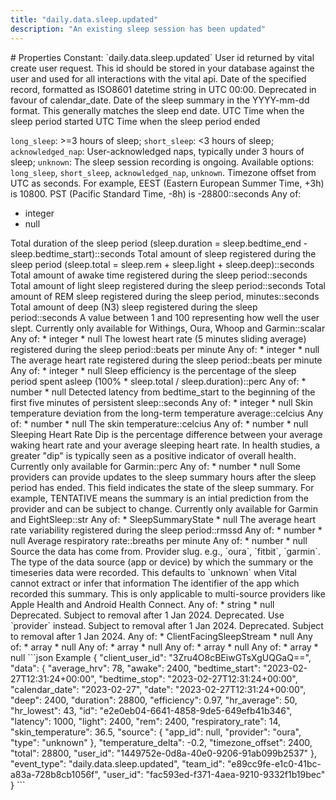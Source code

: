 ```yaml
---
title: "daily.data.sleep.updated"
description: "An existing sleep session has been updated"
---
```


<Info>
<SummaryID />
</Info>
# Properties
<ResponseField name="event_type" type="const string" required="true">
Constant: `daily.data.sleep.updated`
</ResponseField>
<ResponseField name="team_id" type="string" required="true">
</ResponseField>
<ResponseField name="user_id" type="string" required="true">
</ResponseField>
<ResponseField name="client_user_id" type="string" required="true">
</ResponseField>
<ResponseField name="data" type="ClientFacingSleep" required="true">
<Expandable title="ClientFacingSleep" defaultOpen="true">
<ResponseField name="user_id" type="string" required="true">
User id returned by vital create user request. This id should be stored in your database against the user and used for all interactions with the vital api.
</ResponseField>
<ResponseField name="id" type="string" required="true">
</ResponseField>
<ResponseField name="date" type="string" required="true" deprecated>
Date of the specified record, formatted as ISO8601 datetime string in UTC 00:00. Deprecated in favour of calendar_date.
</ResponseField>
<ResponseField name="calendar_date" type="string" required="true">
Date of the sleep summary in the YYYY-mm-dd format. This generally matches the sleep end date.
</ResponseField>
<ResponseField name="bedtime_start" type="string" required="true">
UTC Time when the sleep period started
</ResponseField>
<ResponseField name="bedtime_stop" type="string" required="true">
UTC Time when the sleep period ended
</ResponseField>
<ResponseField name="type" type="enum<string>" required="true">

`long_sleep`: &gt;=3 hours of sleep;
`short_sleep`: &lt;3 hours of sleep;
`acknowledged_nap`: User-acknowledged naps, typically under 3 hours of sleep;
`unknown`: The sleep session recording is ongoing.
Available options: `long_sleep`, `short_sleep`, `acknowledged_nap`, `unknown`.
</ResponseField>
<ResponseField name="timezone_offset" type="anyOf | null">
Timezone offset from UTC as seconds. For example, EEST (Eastern European Summer Time, +3h) is 10800. PST (Pacific Standard Time, -8h) is -28800::seconds
Any of:
* integer
* null
</ResponseField>
<ResponseField name="duration" type="integer" required="true">
Total duration of the sleep period (sleep.duration = sleep.bedtime_end - sleep.bedtime_start)::seconds
</ResponseField>
<ResponseField name="total" type="integer" required="true">
Total amount of sleep registered during the sleep period (sleep.total = sleep.rem + sleep.light + sleep.deep)::seconds
</ResponseField>
<ResponseField name="awake" type="integer" required="true">
Total amount of awake time registered during the sleep period::seconds
</ResponseField>
<ResponseField name="light" type="integer" required="true">
Total amount of light sleep registered during the sleep period::seconds
</ResponseField>
<ResponseField name="rem" type="integer" required="true">
Total amount of REM sleep registered during the sleep period, minutes::seconds
</ResponseField>
<ResponseField name="deep" type="integer" required="true">
Total amount of deep (N3) sleep registered during the sleep period::seconds
</ResponseField>
<ResponseField name="score" type="anyOf | null">
A value between 1 and 100 representing how well the user slept. Currently only available for Withings, Oura, Whoop and Garmin::scalar
Any of:
* integer
* null
</ResponseField>
<ResponseField name="hr_lowest" type="anyOf | null">
The lowest heart rate (5 minutes sliding average) registered during the sleep period::beats per minute
Any of:
* integer
* null
</ResponseField>
<ResponseField name="hr_average" type="anyOf | null">
The average heart rate registered during the sleep period::beats per minute
Any of:
* integer
* null
</ResponseField>
<ResponseField name="efficiency" type="anyOf | null">
Sleep efficiency is the percentage of the sleep period spent asleep (100% * sleep.total / sleep.duration)::perc
Any of:
* number
* null
</ResponseField>
<ResponseField name="latency" type="anyOf | null">
Detected latency from bedtime_start to the beginning of the first five minutes of persistent sleep::seconds
Any of:
* integer
* null
</ResponseField>
<ResponseField name="temperature_delta" type="anyOf | null">
Skin temperature deviation from the long-term temperature average::celcius
Any of:
* number
* null
</ResponseField>
<ResponseField name="skin_temperature" type="anyOf | null">
The skin temperature::celcius
Any of:
* number
* null
</ResponseField>
<ResponseField name="hr_dip" type="anyOf | null">
Sleeping Heart Rate Dip is the percentage difference between your average waking heart rate and your average sleeping heart rate. In health studies, a greater &quot;dip&quot; is typically seen as a positive indicator of overall health. Currently only available for Garmin::perc
Any of:
* number
* null
</ResponseField>
<ResponseField name="state" type="anyOf | null">
Some providers can provide updates to the sleep summary hours after the sleep period has ended. This field indicates the state of the sleep summary. For example, TENTATIVE means the summary is an intial prediction from the provider and can be subject to change. Currently only available for Garmin and EightSleep::str
Any of:
* SleepSummaryState
* null
<Expandable title="SleepSummaryState">
</Expandable>
</ResponseField>
<ResponseField name="average_hrv" type="anyOf | null">
The average heart rate variability registered during the sleep period::rmssd
Any of:
* number
* null
</ResponseField>
<ResponseField name="respiratory_rate" type="anyOf | null">
Average respiratory rate::breaths per minute
Any of:
* number
* null
</ResponseField>
<ResponseField name="source" type="ClientFacingSource" required="true">
Source the data has come from.
<Expandable title="ClientFacingSource" defaultOpen="true">
<ResponseField name="provider" type="string" required="true">
Provider slug. e.g., `oura`, `fitbit`, `garmin`.
</ResponseField>
<ResponseField name="type" type="string | null">
The type of the data source (app or device) by which the summary or the timeseries data were recorded. This defaults to `unknown` when Vital cannot extract or infer that information
</ResponseField>
<ResponseField name="app_id" type="anyOf | null">
The identifier of the app which recorded this summary. This is only applicable to multi-source providers like Apple Health and Android Health Connect.
Any of:
* string
* null
</ResponseField>
<ResponseField name="name" type="string | null" deprecated>
Deprecated. Subject to removal after 1 Jan 2024.
</ResponseField>
<ResponseField name="slug" type="string | null" deprecated>
Deprecated. Use `provider` instead. Subject to removal after 1 Jan 2024.
</ResponseField>
<ResponseField name="logo" type="string | null" deprecated>
Deprecated. Subject to removal after 1 Jan 2024.
</ResponseField>
</Expandable>
</ResponseField>
<ResponseField name="sleep_stream" type="anyOf | null">
Any of:
* ClientFacingSleepStream
* null
<Expandable title="ClientFacingSleepStream">
<ResponseField name="hrv" type="anyOf | null">
Any of:
* array
* null
</ResponseField>
<ResponseField name="heartrate" type="anyOf | null">
Any of:
* array
* null
</ResponseField>
<ResponseField name="hypnogram" type="anyOf | null">
Any of:
* array
* null
</ResponseField>
<ResponseField name="respiratory_rate" type="anyOf | null">
Any of:
* array
* null
</ResponseField>
</Expandable>
</ResponseField>
</Expandable>
</ResponseField>
<ResponseExample>
```json Example
{
  "client_user_id": "3Zru4O8cBEiwGTsXgUQGaQ==",
  "data": {
    "average_hrv": 78,
    "awake": 2400,
    "bedtime_start": "2023-02-27T12:31:24+00:00",
    "bedtime_stop": "2023-02-27T12:31:24+00:00",
    "calendar_date": "2023-02-27",
    "date": "2023-02-27T12:31:24+00:00",
    "deep": 2400,
    "duration": 28800,
    "efficiency": 0.97,
    "hr_average": 50,
    "hr_lowest": 43,
    "id": "e2e0eb04-6641-4858-9de5-649efb41b346",
    "latency": 1000,
    "light": 2400,
    "rem": 2400,
    "respiratory_rate": 14,
    "skin_temperature": 36.5,
    "source": {
      "app_id": null,
      "provider": "oura",
      "type": "unknown"
    },
    "temperature_delta": -0.2,
    "timezone_offset": 2400,
    "total": 28800,
    "user_id": "1449752e-0d8a-40e0-9206-91ab099b2537"
  },
  "event_type": "daily.data.sleep.updated",
  "team_id": "e89cc9fe-e1c0-41bc-a83a-728b8cb1056f",
  "user_id": "fac593ed-f371-4aea-9210-9332f1b19bec"
}
```
</ResponseExample>
